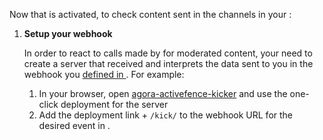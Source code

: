 

Now that  <Vg k="RTEE_AF" /> is activated, to check content sent in the channels in your <Vpl k="CLIENT" />:

1. **Setup your webhook**

      In order to react to calls made by <Vg k="RTEE_AF" /> for moderated content, your need to create a server that
    received and interprets the data sent to you in the webhook you [defined in <Vg k="RTEE_AF" /> ](#define-webhook).
    For example:

    1. In your browser, open [agora-activefence-kicker](https://github.com/AgoraIO-Community/agora-activefence-kicker)
    and use the one-click deployment for the server
    2. Add the deployment link + `/kick/` to the webhook URL for the desired event in <Vg k="RTEE_AF_D" /> .

<Android />
<Ios />
<Flutter />
<Macos />
<ReactNative />
<Web />
<Windows />
